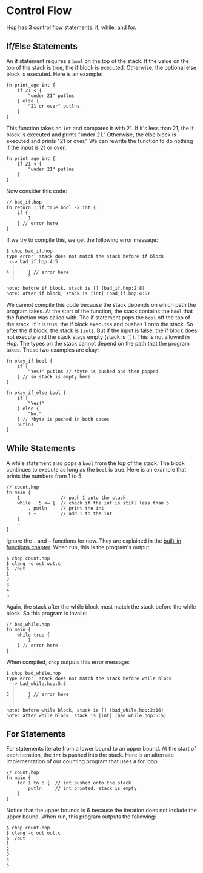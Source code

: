 # Control Flow

Hop has 3 control flow statements: if, while, and for.

## If/Else Statements

An if statement requires a `bool` on the top of the stack. If the value on
the top of the stack is true, the if block is executed. Otherwise, the optional
else block is executed. Here is an example:

```hop
fn print_age int {
    if 21 < {
        "under 21" putlns
    } else {
        "21 or over" putlns
    }
}
```

This function takes an `int` and compares it with 21. If it's less than 21, the
if block is executed and prints "under 21." Otherwise, the else block is executed
and prints "21 or over." We can rewrite the function to do nothing if the input
is 21 or over:

```hop
fn print_age int {
    if 21 < {
        "under 21" putlns
    }
}
```

Now consider this code:

```hop
// bad_if.hop
fn return_1_if_true bool -> int {
    if {
        1
    } // error here
}
```

If we try to compile this, we get the following error message:

```shell
$ chop bad_if.hop
type error: stack does not match the stack before if block
 --> bad_if.hop:4:5
  |
4 |     } // error here
  |     ^

note: before if block, stack is [] (bad_if.hop:2:8)
note: after if block, stack is [int] (bad_if.hop:4:5)
```

We cannot compile this code because the stack depends on which path the program
takes. At the start of the function, the stack contains the `bool` that the function
was called with. The if statement pops the `bool` off the top of the stack. If it is
true, the if block executes and pushes 1 onto the stack. So after the if block, the 
stack is `[int]`. But if the input is false, the if block does not execute and the
stack stays empty (stack is `[]`). This is not allowed in Hop. The types on the
stack cannot depend on the path that the program takes. These two examples are okay:

```hop
fn okay_if bool {
    if {
        "Yes!" putlns // *byte is pushed and then popped
    } // so stack is empty here
}

fn okay_if_else bool {
    if {
        "Yes!"
    } else {
        "No."
    } // *byte is pushed in both cases
    putlns
}
```

## While Statements

A while statement also pops a `bool` from the top of the stack. The block continues
to execute as long as the `bool` is true. Here is an example that prints the numbers
from 1 to 5:

```hop
// count.hop
fn main {
    1               // push 1 onto the stack
    while . 5 <= {  // check if the int is still less than 5
        . putln     // print the int
        1 +         // add 1 to the int
    }
    ~
}
```

Ignore the `.` and `~` functions for now. They are explained in the [built-in functions chapter](./built-in-functions.md). When run, this is the program's
output:

```shell
$ chop count.hop
$ clang -o out out.c
$ ./out
1
2
3
4
5
```

Again, the stack after the while block must match the stack before the while
block. So this program is invalid:

```hop
// bad_while.hop
fn main {
    while true {
        1
    } // error here
}
```
When compiled, `chop` outputs this error message:

```shell
$ chop bad_while.hop
type error: stack does not match the stack before while block
 --> bad_while.hop:5:5
  |
5 |     } // error here
  |     ^

note: before while block, stack is [] (bad_while.hop:2:16)
note: after while block, stack is [int] (bad_while.hop:5:5)
```

## For Statements

For statements iterate from a lower bound to an upper bound. At the start
of each iteration, the `int` is pushed into the stack. Here is an alternate
Implementation of our counting program that uses a for loop:

```hop
// count.hop
fn main {
    for 1 to 6 {  // int pushed onto the stack
        putln     // int printed. stack is empty
    }
}
```

Notice that the upper bounds is 6 because the iteration does not include the
upper bound. When run, this program outputs the following:

```shell
$ chop count.hop
$ clang -o out out.c
$ ./out
1
2
3
4
5
```
